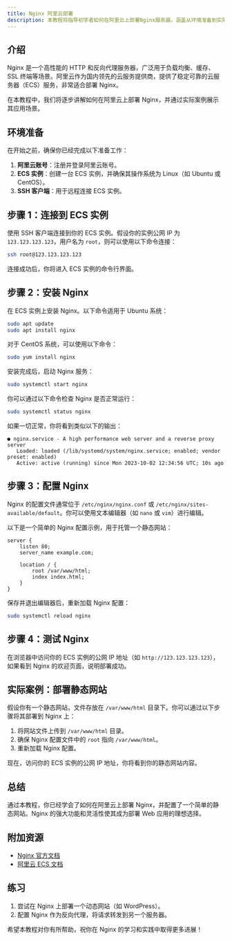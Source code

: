```yaml
---
title: Nginx 阿里云部署
description: 本教程将指导初学者如何在阿里云上部署Nginx服务器，涵盖从环境准备到实际部署的完整流程。
---
```


## 介绍

Nginx 是一个高性能的 HTTP 和反向代理服务器，广泛用于负载均衡、缓存、SSL 终端等场景。阿里云作为国内领先的云服务提供商，提供了稳定可靠的云服务器（ECS）服务，非常适合部署 Nginx。

在本教程中，我们将逐步讲解如何在阿里云上部署 Nginx，并通过实际案例展示其应用场景。

## 环境准备

在开始之前，确保你已经完成以下准备工作：

1. **阿里云账号**：注册并登录阿里云账号。
2. **ECS 实例**：创建一台 ECS 实例，并确保其操作系统为 Linux（如 Ubuntu 或 CentOS）。
3. **SSH 客户端**：用于远程连接 ECS 实例。

## 步骤 1：连接到 ECS 实例

使用 SSH 客户端连接到你的 ECS 实例。假设你的实例公网 IP 为 `123.123.123.123`，用户名为 `root`，则可以使用以下命令连接：

```bash
ssh root@123.123.123.123
```

连接成功后，你将进入 ECS 实例的命令行界面。

## 步骤 2：安装 Nginx

在 ECS 实例上安装 Nginx。以下命令适用于 Ubuntu 系统：

```bash
sudo apt update
sudo apt install nginx
```

对于 CentOS 系统，可以使用以下命令：

```bash
sudo yum install nginx
```

安装完成后，启动 Nginx 服务：

```bash
sudo systemctl start nginx
```

你可以通过以下命令检查 Nginx 是否正常运行：

```bash
sudo systemctl status nginx
```

如果一切正常，你将看到类似以下的输出：

```plaintext
● nginx.service - A high performance web server and a reverse proxy server
   Loaded: loaded (/lib/systemd/system/nginx.service; enabled; vendor preset: enabled)
   Active: active (running) since Mon 2023-10-02 12:34:56 UTC; 10s ago
```

## 步骤 3：配置 Nginx

Nginx 的配置文件通常位于 `/etc/nginx/nginx.conf` 或 `/etc/nginx/sites-available/default`。你可以使用文本编辑器（如 `nano` 或 `vim`）进行编辑。

以下是一个简单的 Nginx 配置示例，用于托管一个静态网站：

```nginx
server {
    listen 80;
    server_name example.com;

    location / {
        root /var/www/html;
        index index.html;
    }
}
```

保存并退出编辑器后，重新加载 Nginx 配置：

```bash
sudo systemctl reload nginx
```

## 步骤 4：测试 Nginx

在浏览器中访问你的 ECS 实例的公网 IP 地址（如 `http://123.123.123.123`），如果看到 Nginx 的欢迎页面，说明部署成功。

## 实际案例：部署静态网站

假设你有一个静态网站，文件存放在 `/var/www/html` 目录下。你可以通过以下步骤将其部署到 Nginx 上：

1. 将网站文件上传到 `/var/www/html` 目录。
2. 确保 Nginx 配置文件中的 `root` 指向 `/var/www/html`。
3. 重新加载 Nginx 配置。

现在，访问你的 ECS 实例的公网 IP 地址，你将看到你的静态网站内容。

## 总结

通过本教程，你已经学会了如何在阿里云上部署 Nginx，并配置了一个简单的静态网站。Nginx 的强大功能和灵活性使其成为部署 Web 应用的理想选择。

## 附加资源

- [Nginx 官方文档](https://nginx.org/en/docs/)
- [阿里云 ECS 文档](https://help.aliyun.com/product/25365.html)

## 练习

1. 尝试在 Nginx 上部署一个动态网站（如 WordPress）。
2. 配置 Nginx 作为反向代理，将请求转发到另一个服务器。

希望本教程对你有所帮助，祝你在 Nginx 的学习和实践中取得更多进展！